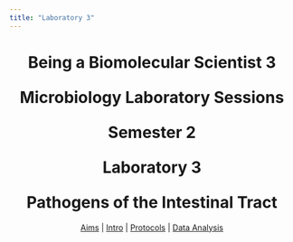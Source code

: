 ```yaml
---
title: "Laboratory 3"
---
```


<center><h1>Being a Biomolecular Scientist 3

Microbiology Laboratory Sessions

Semester 2

Laboratory 3

Pathogens of the Intestinal Tract</h1></center>


<center>| [Aims](./aims3.qmd) | [Intro](./intro3.qmd) | [Protocols](./protocols3.qmd) | [Data Analysis](./data3.qmd) </center>